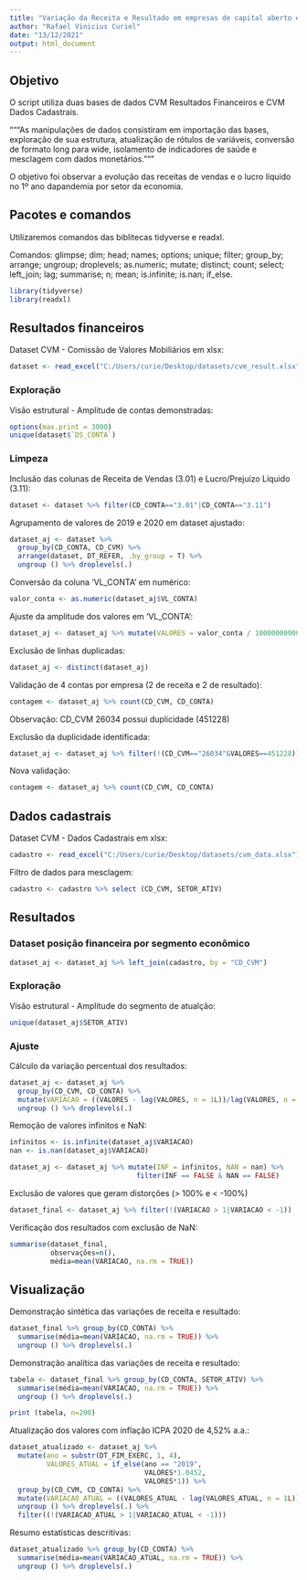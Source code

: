 ```yaml
---
title: "Variação da Receita e Resultado em empresas de capital aberto em 2020"
author: "Rafael Vinicius Curiel"
date: "13/12/2021"
output: html_document
---
```



## Objetivo

O script utiliza duas bases de dados CVM Resultados Financeiros e CVM Dados Cadastrais.

"""As manipulações de dados consistiram em importação das bases, exploração de sua estrutura, 
atualização de rótulos de variáveis, conversão de formato long para wide, isolamento de 
indicadores de saúde e mesclagem com dados monetários."""

O objetivo foi observar a evolução das receitas de vendas e o lucro líquido no 1º ano dapandemia
por setor da economia.




## Pacotes e comandos

Utilizaremos comandos das biblitecas tidyverse e readxl.

Comandos:
    glimpse; dim; head; names; options; unique; filter; group_by; arrange;
    ungroup; droplevels; as.numeric; mutate; distinct; count; select; 
    left_join; lag; summarise; n; mean; is.infinite; is.nan; if_else.

```r
library(tidyverse)
library(readxl)
```




## Resultados financeiros

Dataset CVM - Comissão de Valores Mobiliários em xlsx:
```r
dataset <- read_excel("C:/Users/curie/Desktop/datasets/cvm_result.xlsx")
```




### Exploração

Visão estrutural - Amplitude de contas demonstradas:
```r
options(max.print = 3000)
unique(dataset$`DS_CONTA`)
```




### Limpeza

Inclusão das colunas de Receita de Vendas (3.01) e Lucro/Prejuízo Líquido (3.11):
```r
dataset <- dataset %>% filter(CD_CONTA=="3.01"|CD_CONTA=="3.11")
```


Agrupamento de valores de 2019 e 2020 em dataset ajustado:
```r
dataset_aj <- dataset %>% 
  group_by(CD_CONTA, CD_CVM) %>% 
  arrange(dataset, DT_REFER, .by_group = T) %>% 
  ungroup () %>% droplevels(.)
```


Conversão da coluna 'VL_CONTA' em numérico:
```r
valor_conta <- as.numeric(dataset_aj$VL_CONTA)
```


Ajuste da amplitude dos valores em 'VL_CONTA':
```r
dataset_aj <- dataset_aj %>% mutate(VALORES = valor_conta / 10000000000)
```


Exclusão de linhas duplicadas:
```r
dataset_aj <- distinct(dataset_aj)
```


Validação de 4 contas por empresa (2 de receita e 2 de resultado):
```r
contagem <- dataset_aj %>% count(CD_CVM, CD_CONTA)
```  
Observação: CD_CVM 26034 possui duplicidade (451228)
  
    
Exclusão da duplicidade identificada:
```r
dataset_aj <- dataset_aj %>% filter(!(CD_CVM=="26034"&VALORES==451228))
```  


Nova validação:
```r
contagem <- dataset_aj %>% count(CD_CVM, CD_CONTA)
```  



## Dados cadastrais

Dataset CVM - Dados Cadastrais em xlsx:
```r
cadastro <- read_excel("C:/Users/curie/Desktop/datasets/cvm_data.xlsx")
```


Filtro de dados para mesclagem:
```r
cadastro <- cadastro %>% select (CD_CVM, SETOR_ATIV)
```    



## Resultados

### Dataset posição financeira por segmento econômico
```r
dataset_aj <- dataset_aj %>% left_join(cadastro, by = "CD_CVM")
```



### Exploração

Visão estrutural - Amplitude do segmento de atualção:
```r
unique(dataset_aj$SETOR_ATIV)
```



### Ajuste

Cálculo da variação percentual dos resultados:
```r
dataset_aj <- dataset_aj %>% 
  group_by(CD_CVM, CD_CONTA) %>%
  mutate(VARIACAO = ((VALORES - lag(VALORES, n = 1L))/lag(VALORES, n = 1L))) %>% 
  ungroup () %>% droplevels(.)
```


Remoção de valores infinitos e NaN:
```r
infinitos <- is.infinite(dataset_aj$VARIACAO)
nan <- is.nan(dataset_aj$VARIACAO)

dataset_aj <- dataset_aj %>% mutate(INF = infinitos, NAN = nan) %>% 
                               filter(INF == FALSE & NAN == FALSE)
```


Exclusão de valores que geram distorções (> 100% e < -100%)
```r
dataset_final <- dataset_aj %>% filter(!(VARIACAO > 1|VARIACAO < -1))
```


Verificação dos resultados com exclusão de NaN:
```r
summarise(dataset_final,
          observações=n(),
          média=mean(VARIACAO, na.rm = TRUE))
```



## Visualização

Demonstração sintética das variações de receita e resultado:
```r
dataset_final %>% group_by(CD_CONTA) %>% 
  summarise(média=mean(VARIACAO, na.rm = TRUE)) %>% 
  ungroup () %>% droplevels(.)
```


Demonstração analítica das variações de receita e resultado:
```r
tabela <- dataset_final %>% group_by(CD_CONTA, SETOR_ATIV) %>% 
  summarise(média=mean(VARIACAO, na.rm = TRUE)) %>% 
  ungroup () %>% droplevels(.)

print (tabela, n=200)
```


Atualização dos valores com inflação ICPA 2020 de 4,52% a.a.:
```r
dataset_atualizado <- dataset_aj %>% 
  mutate(ano = substr(DT_FIM_EXERC, 1, 4),
         VALORES_ATUAL = if_else(ano == "2019",
                                 VALORES*1.0452,
                                 VALORES*1)) %>%
  group_by(CD_CVM, CD_CONTA) %>%
  mutate(VARIACAO_ATUAL = ((VALORES_ATUAL - lag(VALORES_ATUAL, n = 1L))/lag(VALORES_ATUAL, n = 1L))) %>% 
  ungroup () %>% droplevels(.) %>%
  filter((!(VARIACAO_ATUAL > 1|VARIACAO_ATUAL < -1)))
```


Resumo estatísticas descritivas:
```r
dataset_atualizado %>% group_by(CD_CONTA) %>% 
  summarise(média=mean(VARIACAO_ATUAL, na.rm = TRUE)) %>% 
  ungroup () %>% droplevels(.)
```